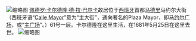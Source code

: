 {{expand|time=2016-05-23T05:16:43+00:00}}
{{unreferenced|time=2016-05-23T05:16:43+00:00}}
[[File:Casa_Calderón-2009-Madrid.jpg|缩略图]]
[[佩德罗·卡尔德隆·德·拉·巴尔卡|佩德罗·卡尔德隆·德·拉·巴尔卡]]故居位于[[西班牙|西班牙]]首都[[马德里|马德里]]马约尔大街（西班牙语“[[Calle_Mayor_(Madrid)|Calle Mayor]]”意为“主大街”，通向著名的Plaza Mayor，即[[主廣場_(馬德里)|马约尔广场]]，或“[[主廣場_(馬德里)|主广场]]”。）61号一层。卡尔德隆在这里生活，在1681年5月25日在这里去世。
[[File:Detalle_de_la_fachada_de_la_Casa_de_Calderón_de_la_Barca.jpg|缩略图]]